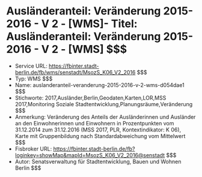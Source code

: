 # Ausländeranteil: Veränderung 2015-2016 - V 2 - [WMS]- Titel: Ausländeranteil: Veränderung 2015-2016 - V 2 - [WMS] $$$
- Service URL: https://fbinter.stadt-berlin.de/fb/wms/senstadt/MsozS_K06_V2_2016 $$$
- Typ: WMS $$$
- Name: auslanderanteil-veranderung-2015-2016-v-2-wms-d054dae1 $$$
- Stichworte: 2017,Ausländer,Berlin,Geodaten,Karten,LOR,MSS 2017,Monitoring Soziale Stadtentwicklung,Planungsräume,Veränderung $$$
- Anmerkung: Veränderung des Anteils der Ausländerinnen und Ausländer an den Einwohnerinnen und Einwohnern in Prozentpunkten vom 31.12.2014 zum 31.12.2016 (MSS 2017, PLR, Kontextindikator: K 06), Karte mit Gruppenbildung nach Standardabweichung vom Mittelwert $$$
- Fisbroker URL: https://fbinter.stadt-berlin.de/fb?loginkey=showMap&mapId=MsozS_K06_V2_2016@senstadt $$$
- Autor: Senatsverwaltung für Stadtentwicklung, Bauen und Wohnen Berlin $$$
